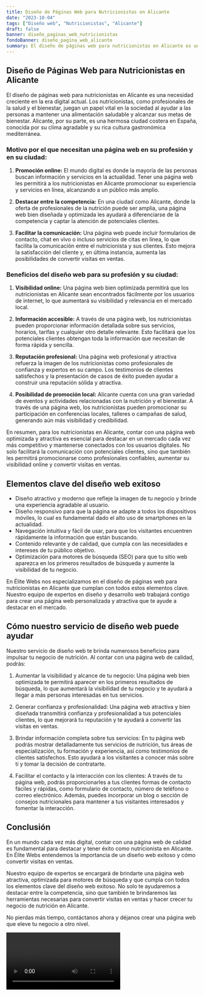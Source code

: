 ```yaml
---
title: Diseño de Páginas Web para Nutricionistas en Alicante
date: "2023-10-04"
tags: ["Diseño web", "Nutricionistas", "Alicante"]
draft: false
banner: diseño_paginas_web_nutricionistas
fondoBanner: diseño_pagina_web_alicante
summary: El diseño de páginas web para nutricionistas en Alicante es una necesidad creciente en la era digital actual. Los nutricionistas, como profesionales de la salud y el bienestar, juegan un papel vital en la sociedad al ayudar a las personas a mantener una alimentación saludable y alcanzar sus metas de bienestar. Alicante, por su parte, es una hermosa ciudad costera en España, conocida por su clima agradable y su rica cultura gastronómica mediterránea.
---
```



## Diseño de Páginas Web para Nutricionistas en Alicante

El diseño de páginas web para nutricionistas en Alicante es una necesidad creciente en la era digital actual. Los nutricionistas, como profesionales de la salud y el bienestar, juegan un papel vital en la sociedad al ayudar a las personas a mantener una alimentación saludable y alcanzar sus metas de bienestar. Alicante, por su parte, es una hermosa ciudad costera en España, conocida por su clima agradable y su rica cultura gastronómica mediterránea.

### Motivo por el que necesitan una página web en su profesión y en su ciudad:

1. **Promoción online:** El mundo digital es donde la mayoría de las personas buscan información y servicios en la actualidad. Tener una página web les permitirá a los nutricionistas en Alicante promocionar su experiencia y servicios en línea, alcanzando a un público más amplio.

2. **Destacar entre la competencia:** En una ciudad como Alicante, donde la oferta de profesionales de la nutrición puede ser amplia, una página web bien diseñada y optimizada les ayudará a diferenciarse de la competencia y captar la atención de potenciales clientes.

3. **Facilitar la comunicación:** Una página web puede incluir formularios de contacto, chat en vivo o incluso servicios de citas en línea, lo que facilita la comunicación entre el nutricionista y sus clientes. Esto mejora la satisfacción del cliente y, en última instancia, aumenta las posibilidades de convertir visitas en ventas.

### Beneficios del diseño web para su profesión y su ciudad:

1. **Visibilidad online:** Una página web bien optimizada permitirá que los nutricionistas en Alicante sean encontrados fácilmente por los usuarios de internet, lo que aumentará su visibilidad y relevancia en el mercado local.

2. **Información accesible:** A través de una página web, los nutricionistas pueden proporcionar información detallada sobre sus servicios, horarios, tarifas y cualquier otro detalle relevante. Esto facilitará que los potenciales clientes obtengan toda la información que necesitan de forma rápida y sencilla.

3. **Reputación profesional:** Una página web profesional y atractiva refuerza la imagen de los nutricionistas como profesionales de confianza y expertos en su campo. Los testimonios de clientes satisfechos y la presentación de casos de éxito pueden ayudar a construir una reputación sólida y atractiva.

4. **Posibilidad de promoción local:** Alicante cuenta con una gran variedad de eventos y actividades relacionadas con la nutrición y el bienestar. A través de una página web, los nutricionistas pueden promocionar su participación en conferencias locales, talleres o campañas de salud, generando aún más visibilidad y credibilidad.

En resumen, para los nutricionistas en Alicante, contar con una página web optimizada y atractiva es esencial para destacar en un mercado cada vez más competitivo y mantenerse conectados con los usuarios digitales. No solo facilitará la comunicación con potenciales clientes, sino que también les permitirá promocionarse como profesionales confiables, aumentar su visibilidad online y convertir visitas en ventas.

<GifSeo />

<Cta />

## Elementos clave del diseño web exitoso

- Diseño atractivo y moderno que refleje la imagen de tu negocio y brinde una experiencia agradable al usuario.
- Diseño responsivo para que la página se adapte a todos los dispositivos móviles, lo cual es fundamental dado el alto uso de smartphones en la actualidad.
- Navegación intuitiva y fácil de usar, para que los visitantes encuentren rápidamente la información que están buscando.
- Contenido relevante y de calidad, que cumpla con las necesidades e intereses de tu público objetivo.
- Optimización para motores de búsqueda (SEO) para que tu sitio web aparezca en los primeros resultados de búsqueda y aumente la visibilidad de tu negocio.

En Élite Webs nos especializamos en el diseño de páginas web para nutricionistas en Alicante que cumplan con todos estos elementos clave. Nuestro equipo de expertos en diseño y desarrollo web trabajará contigo para crear una página web personalizada y atractiva que te ayude a destacar en el mercado.

## Cómo nuestro servicio de diseño web puede ayudar

Nuestro servicio de diseño web te brinda numerosos beneficios para impulsar tu negocio de nutrición. Al contar con una página web de calidad, podrás:

1. Aumentar la visibilidad y alcance de tu negocio: Una página web bien optimizada te permitirá aparecer en los primeros resultados de búsqueda, lo que aumentará la visibilidad de tu negocio y te ayudará a llegar a más personas interesadas en tus servicios.

2. Generar confianza y profesionalidad: Una página web atractiva y bien diseñada transmitirá confianza y profesionalidad a tus potenciales clientes, lo que mejorará tu reputación y te ayudará a convertir las visitas en ventas.

3. Brindar información completa sobre tus servicios: En tu página web podrás mostrar detalladamente tus servicios de nutrición, tus áreas de especialización, tu formación y experiencia, así como testimonios de clientes satisfechos. Esto ayudará a los visitantes a conocer más sobre ti y tomar la decisión de contratarte.

4. Facilitar el contacto y la interacción con los clientes: A través de tu página web, podrás proporcionarles a tus clientes formas de contacto fáciles y rápidas, como formulario de contacto, número de teléfono o correo electrónico. Además, puedes incorporar un blog o sección de consejos nutricionales para mantener a tus visitantes interesados y fomentar la interacción.

## Conclusión

En un mundo cada vez más digital, contar con una página web de calidad es fundamental para destacar y tener éxito como nutricionista en Alicante. En Élite Webs entendemos la importancia de un diseño web exitoso y cómo convertir visitas en ventas.

Nuestro equipo de expertos se encargará de brindarte una página web atractiva, optimizada para motores de búsqueda y que cumpla con todos los elementos clave del diseño web exitoso. No solo te ayudaremos a destacar entre la competencia, sino que también te brindaremos las herramientas necesarias para convertir visitas en ventas y hacer crecer tu negocio de nutrición en Alicante.

No pierdas más tiempo, contáctanos ahora y déjanos crear una página web que eleve tu negocio a otro nivel.

<Video />

<CtaBot job="Nutricionistas" city="Alicante" />

<Gmaps query="Alicante+españa+maps" />
